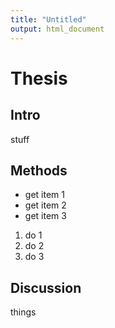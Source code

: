 ```yaml
---
title: "Untitled"
output: html_document
---
```


# Thesis

## Intro
stuff

## Methods

- get item 1
- get item 2
- get item 3

1. do 1
1. do 2
1. do 3

## Discussion
things